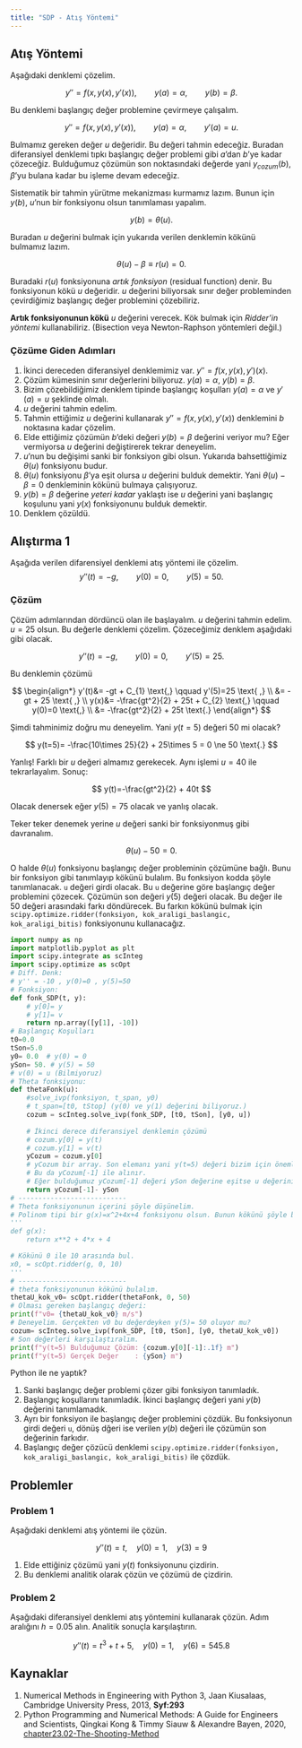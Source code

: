```yaml
---
title: "SDP - Atış Yöntemi"
---
```


## Atış Yöntemi

Aşağıdaki denklemi çözelim.

$$
y'' = f(x,y(x),y'(x)), \qquad y(a)=\alpha, \qquad y(b)=\beta \text{.}
$$

Bu denklemi başlangıç değer problemine çevirmeye çalışalım.

$$
y'' = f(x,y(x),y'(x)), \qquad y(a)=\alpha, \qquad y'(a)=u \text{.}
$$

Bulmamız gereken değer $u$ değeridir. Bu değeri tahmin edeceğiz. Buradan diferansiyel denklemi tıpkı başlangıç değer problemi gibi $a$'dan $b$'ye kadar çözeceğiz. Bulduğumuz çözümün son noktasındaki değerde yani $y_{cozum}(b)$,  $\beta$'yu bulana kadar bu işleme devam edeceğiz.

Sistematik bir tahmin yürütme mekanizması kurmamız lazım. Bunun için $y(b)$, $u$'nun bir fonksiyonu olsun tanımlaması yapalım.

$$
y(b)= \theta(u) \text{.}
$$

Buradan $u$ değerini bulmak için yukarıda verilen denklemin kökünü bulmamız lazım.

$$
\theta(u)- \beta \equiv r(u) = 0 \text{.}
$$

Buradaki $r(u)$ fonksiyonuna *artık fonksiyon* (residual function) denir. Bu fonksiyonun kökü $u$ değeridir. $u$ değerini biliyorsak sınır değer probleminden çevirdiğimiz başlangıç değer problemini çözebiliriz.

**Artık fonksiyonunun kökü** $u$ değerini verecek. Kök bulmak için *Ridder'in yöntemi* kullanabiliriz. (Bisection veya Newton-Raphson yöntemleri değil.)

### Çözüme Giden Adımları

1. İkinci dereceden diferansiyel denklemimiz var. $y''=f(x,y(x),y')(x)$.
2. Çözüm kümesinin sınır değerlerini biliyoruz. $y(a)=\alpha$, $y(b)=\beta$.
3. Bizim çözebildiğimiz denklem tipinde başlangıç koşulları $y(a)=\alpha$ ve $y'(a)=u$ şeklinde olmalı.
4. $u$ değerini tahmin edelim.
5. Tahmin ettiğimiz $u$ değerini kullanarak $y''=f(x,y(x),y'(x))$ denklemini $b$ noktasına kadar çözelim.
6. Elde ettiğimiz çözümün $b$'deki değeri $y(b)=\beta$ değerini veriyor mu? Eğer vermiyorsa $u$ değerini değiştirerek tekrar deneyelim.
7. $u$'nun bu değişimi sanki bir fonksiyon gibi olsun. Yukarıda bahsettiğimiz $\theta(u)$ fonksiyonu budur.
8. $\theta(u)$ fonksiyonu $\beta$'ya eşit olursa $u$ değerini bulduk demektir. Yani $\theta(u)- \beta = 0$ denkleminin kökünü bulmaya çalışıyoruz.
9. $y(b)=\beta$ değerine *yeteri kadar* yaklaştı ise $u$ değerini yani başlangıç koşulunu yani $y(x)$ fonksiyonunu bulduk demektir.
10. Denklem çözüldü.

## Alıştırma 1

Aşağıda verilen difarensiyel denklemi atış yöntemi ile çözelim.
$$
y''(t) = -g, \qquad y(0)=0, \qquad y(5)=50 \text{.}
$$

### Çözüm

Çözüm adımlarından dördüncü olan ile başlayalım. $u$ değerini tahmin edelim. $u=25$ olsun. Bu değerle denklemi çözelim. Çözeceğimiz denklem aşağıdaki gibi olacak.

$$
y''(t) = -g, \qquad y(0)=0, \qquad y'(5)=25 \text{.}
$$

Bu denklemin çözümü 

$$
\begin{align*}
    y'(t)&= -gt + C_{1} \text{,} \qquad y'(5)=25 \text{ ,} \\
         &= -gt + 25 \text{ ,} \\
     y(x)&= -\frac{gt^2}{2} + 25t + C_{2} \text{,} \qquad y(0)=0 \text{,} \\
         &= -\frac{gt^2}{2} + 25t \text{.}
\end{align*}
$$

Şimdi tahminimiz doğru mu deneyelim. Yani $y(t=5)$ değeri $50$ mi olacak?

$$
y(t=5)= -\frac{10\times 25}{2} + 25\times 5 = 0 \ne 50 \text{.}
$$

Yanlış! Farklı bir $u$ değeri almamız gerekecek. Aynı işlemi $u=40$ ile tekrarlayalım. Sonuç:

$$
y(t)=-\frac{gt^2}{2} + 40t
$$

Olacak denersek eğer $y(5)=75$ olacak ve yanlış olacak.

Teker teker denemek yerine $u$ değeri sanki bir fonksiyonmuş gibi davranalım.

$$
\theta(u) - 50 = 0\text{.}
$$

O halde $\theta(u)$ fonksiyonu başlangıç değer probleminin çözümüne bağlı. Bunu bir fonksiyon gibi tanımlayıp kökünü bulalım. Bu fonksiyon kodda şöyle tanımlanacak. `u` değeri girdi olacak. Bu `u` değerine göre başlangıç değer problemini çözecek. Çözümün son değeri $y(5)$ değeri olacak. Bu değer ile $50$ değeri arasındaki farkı döndürecek. Bu farkın kökünü bulmak için `scipy.optimize.ridder(fonksiyon, kok_araligi_baslangic, kok_araligi_bitis)` fonksiyonunu kullanacağız.

```python
import numpy as np
import matplotlib.pyplot as plt
import scipy.integrate as scInteg
import scipy.optimize as scOpt
# Diff. Denk:
# y'' = -10 , y(0)=0 , y(5)=50
# Fonksiyon:
def fonk_SDP(t, y):
    # y[0]= y
    # y[1]= v
    return np.array([y[1], -10])
# Başlangıç Koşulları
t0=0.0
tSon=5.0
y0= 0.0  # y(0) = 0
ySon= 50. # y(5) = 50
# v(0) = u (Bilmiyoruz)
# Theta fonksiyonu:
def thetaFonk(u):
    #solve_ivp(fonksiyon, t_span, y0)
    # t_span=[t0, tStop] (y(0) ve y(1) değerini biliyoruz.)
    cozum = scInteg.solve_ivp(fonk_SDP, [t0, tSon], [y0, u])
    
    # İkinci derece diferansiyel denklemin çözümü
    # cozum.y[0] = y(t)
    # cozum.y[1] = v(t)
    yCozum = cozum.y[0]
    # yCozum bir array. Son elemanı yani y(t=5) değeri bizim için önemli.
    # Bu da yCozum[-1] ile alınır.
    # Eğer bulduğumuz yCozum[-1] değeri ySon değerine eşitse u değerini bulduk demektir.
    return yCozum[-1]- ySon
# ---------------------------
# Theta fonksiyonunun içerini şöyle düşünelim.
# Polinom tipi bir g(x)=x^2+4x+4 fonksiyonu olsun. Bunun kökünü şöyle bulurduk.
'''
def g(x):
    return x**2 + 4*x + 4

# Kökünü 0 ile 10 arasında bul.
x0, = scOpt.ridder(g, 0, 10)
'''
# ---------------------------
# theta fonksiyonunun kökünü bulalım.
thetaU_kok_v0= scOpt.ridder(thetaFonk, 0, 50)
# Olması gereken başlangıç değeri:
print(f"v0= {thetaU_kok_v0} m/s")
# Deneyelim. Gerçekten v0 bu değerdeyken y(5)= 50 oluyor mu?
cozum= scInteg.solve_ivp(fonk_SDP, [t0, tSon], [y0, thetaU_kok_v0])
# Son değerleri karşılaştıralım.
print(f"y(t=5) Bulduğumuz Çözüm: {cozum.y[0][-1]:.1f} m")
print(f"y(t=5) Gerçek Değer    : {ySon} m")
```

Python ile ne yaptık?

1. Sanki başlangıç değer problemi çözer gibi fonksiyon tanımladık.
2. Başlangıç koşullarını tanımladık. İkinci başlangıç değeri yani $y(b)$ değerini tanımlamadık. 
3. Ayrı bir fonksiyon ile başlangıç değer problemini çözdük. Bu fonksiyonun girdi değeri `u`, dönüş dğeri ise verilen $y(b)$ değeri ile çözümün son değerinin farkıdır.
4. Başlangıç değer çözücü denklemi `scipy.optimize.ridder(fonksiyon, kok_araligi_baslangic, kok_araligi_bitis)` ile çözdük.

## Problemler

### Problem 1

Aşağıdaki denklemi atış yöntemi ile çözün.

$$
y''(t)=t, \quad y(0)=1, \quad y(3)=9
$$

1. Elde ettiğiniz çözümü yani $y(t)$ fonksiyonunu çizdirin.
2. Bu denklemi analitik olarak çözün ve çözümü de çizdirin.

### Problem 2

Aşağıdaki diferansiyel denklemi atış yöntemini kullanarak çözün. Adım aralığını $h=0.05$ alın. Analitik sonuçla karşılaştırın.

$$
y''(t) = t^{3}+t+5, \quad y(0)=1, \quad y(6)=545.8
$$

## Kaynaklar

1. Numerical Methods in Engineering with Python 3, Jaan Kiusalaas, Cambridge University Press, 2013, **Syf:293**
2. Python Programming and Numerical Methods: A Guide for Engineers and Scientists, Qingkai Kong & Timmy Siauw & Alexandre Bayen, 2020, [chapter23.02-The-Shooting-Method](https://pythonnumericalmethods.berkeley.edu/notebooks/chapter23.02-The-Shooting-Method.html)